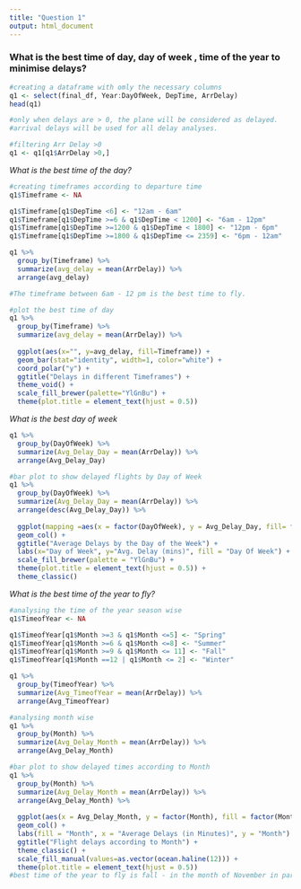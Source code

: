 ```yaml
---
title: "Question 1"
output: html_document
---
```


### What is the best time of day, day of week , time of the year to minimise delays?
```r
#creating a dataframe with omly the necessary columns
q1 <- select(final_df, Year:DayOfWeek, DepTime, ArrDelay)
head(q1)
```

```r
#only when delays are > 0, the plane will be considered as delayed.
#arrival delays will be used for all delay analyses.

#filtering Arr Delay >0  
q1 <- q1[q1$ArrDelay >0,]
```

*What is the best time of the day?*
```r
#creating timeframes according to departure time
q1$Timeframe <- NA

q1$Timeframe[q1$DepTime <6] <- "12am - 6am"
q1$Timeframe[q1$DepTime >=6 & q1$DepTime < 1200] <- "6am - 12pm"
q1$Timeframe[q1$DepTime >=1200 & q1$DepTime < 1800] <- "12pm - 6pm"
q1$Timeframe[q1$DepTime >=1800 & q1$DepTime <= 2359] <- "6pm - 12am"

```

```r
q1 %>%
  group_by(Timeframe) %>%
  summarize(avg_delay = mean(ArrDelay)) %>%
  arrange(avg_delay)

#The timeframe between 6am - 12 pm is the best time to fly.
```

```r
#plot the best time of day
q1 %>%
  group_by(Timeframe) %>%
  summarize(avg_delay = mean(ArrDelay)) %>%
  
  ggplot(aes(x="", y=avg_delay, fill=Timeframe)) +
  geom_bar(stat="identity", width=1, color="white") +
  coord_polar("y") +
  ggtitle("Delays in different Timeframes") +
  theme_void() +
  scale_fill_brewer(palette="YlGnBu") +
  theme(plot.title = element_text(hjust = 0.5)) 
```

*What is the best day of week*
```r
q1 %>%
  group_by(DayOfWeek) %>%
  summarize(Avg_Delay_Day = mean(ArrDelay)) %>%
  arrange(Avg_Delay_Day)
```

```r
#bar plot to show delayed flights by Day of Week
q1 %>%
  group_by(DayOfWeek) %>%
  summarize(Avg_Delay_Day = mean(ArrDelay)) %>%
  arrange(desc(Avg_Delay_Day)) %>%
  
  ggplot(mapping =aes(x = factor(DayOfWeek), y = Avg_Delay_Day, fill= factor(DayOfWeek))) +
  geom_col() +
  ggtitle("Average Delays by the Day of the Week") +
  labs(x="Day of Week", y="Avg. Delay (mins)", fill = "Day Of Week") +
  scale_fill_brewer(palette = "YlGnBu") +
  theme(plot.title = element_text(hjust = 0.5)) +
  theme_classic()
```

*What is the best time of the year to fly?*
```r
#analysing the time of the year season wise 
q1$TimeofYear <- NA

q1$TimeofYear[q1$Month >=3 & q1$Month <=5] <- "Spring"
q1$TimeofYear[q1$Month >=6 & q1$Month <=8] <- "Summer"
q1$TimeofYear[q1$Month >=9 & q1$Month <= 11] <- "Fall"
q1$TimeofYear[q1$Month ==12 | q1$Month <= 2] <- "Winter"
```

```r
q1 %>%
  group_by(TimeofYear) %>%
  summarize(Avg_TimeofYear = mean(ArrDelay)) %>%
  arrange(Avg_TimeofYear)
```

```r

#analysing month wise
q1 %>%
  group_by(Month) %>%
  summarize(Avg_Delay_Month = mean(ArrDelay)) %>%
  arrange(Avg_Delay_Month)

```

```r
#bar plot to show delayed times according to Month
q1 %>%
  group_by(Month) %>%
  summarize(Avg_Delay_Month = mean(ArrDelay)) %>%
  arrange(Avg_Delay_Month) %>%
  
  ggplot(aes(x = Avg_Delay_Month, y = factor(Month), fill = factor(Month))) +
  geom_col() +
  labs(fill = "Month", x = "Average Delays (in Minutes)", y = "Month") +
  ggtitle("Flight delays according to Month") +
  theme_classic() +
  scale_fill_manual(values=as.vector(ocean.haline(12))) +
  theme(plot.title = element_text(hjust = 0.5))
#best time of the year to fly is fall - in the month of November in particular

```

```r

```

